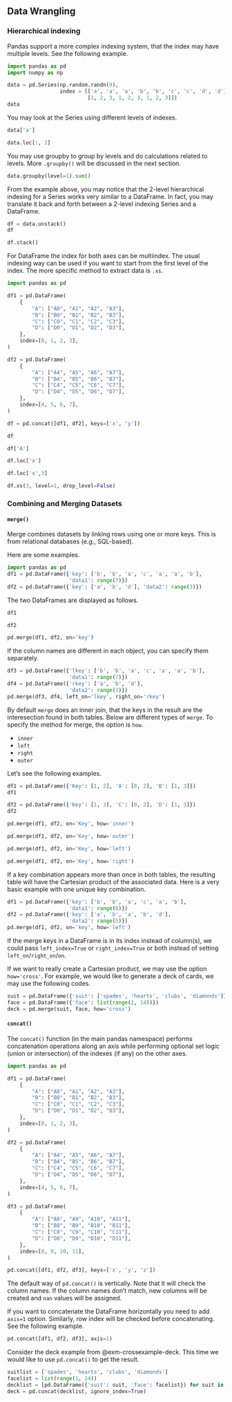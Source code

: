 
## Data Wrangling

### Hierarchical indexing
Pandas support a more complex indexing system, that the index may have multiple levels. See the following example.


::: {$exm-}

```python
import pandas as pd
import numpy as np

data = pd.Series(np.random.randn(9),
                 index = [['a', 'a', 'a', 'b', 'b', 'c', 'c', 'd', 'd'],
                          [1, 2, 3, 1, 2, 3, 1, 2, 3]])
data
```
You may look at the Series using different levels of indexes.

```python
data['a']
```

```python
data.loc[:, 2]
```

You may use groupby to group by levels and do calculations related to levels. More `.groupby()` will be discussed in the next section. 

```python
data.groupby(level=1).sum()
```


:::




From the example above, you may notice that the 2-level hierarchical indexing for a Series works very similar to a DataFrame. In fact, you may translate it back and forth between a 2-level indexing Series and a DataFrame.

```python
df = data.unstack()
df
```

```python
df.stack()
```

For DataFrame the index for both axes can be multiindex. The usual indexing way can be used if you want to start from the first level of the index. The more specific method to extract data is `.xs`.



::: {#exm-}

```python
import pandas as pd

df1 = pd.DataFrame(
    {
        "A": ["A0", "A1", "A2", "A3"],
        "B": ["B0", "B1", "B2", "B3"],
        "C": ["C0", "C1", "C2", "C3"],
        "D": ["D0", "D1", "D2", "D3"],
    },
    index=[0, 1, 2, 3],
)

df2 = pd.DataFrame(
    {
        "A": ["A4", "A5", "A6", "A7"],
        "B": ["B4", "B5", "B6", "B7"],
        "C": ["C4", "C5", "C6", "C7"],
        "D": ["D4", "D5", "D6", "D7"],
    },
    index=[4, 5, 6, 7],
)

df = pd.concat([df1, df2], keys=['x', 'y'])
```


```python
df
```

```python
df['A']
```

```python
df.loc['x']
```

```python
df.loc['x',3]
```
```python
df.xs(3, level=1, drop_level=False)
```
:::



### Combining and Merging Datasets

#### `merge()`
Merge combines datasets by linking rows using one or more keys. This is from relational databases (e.g., SQL-based). 

Here are some examples. 

::: {#exm-}

```python
import pandas as pd
df1 = pd.DataFrame({'key': ['b', 'b', 'a', 'c', 'a', 'a', 'b'],
                    'data1': range(7)})
df2 = pd.DataFrame({'key': ['a', 'b', 'd'], 'data2': range(3)})
```
The two DataFrames are displayed as follows.

```python
df1
```

```python
df2
```

```python
pd.merge(df1, df2, on='key')
```
If the column names are different in each object, you can specify them separately.

```python
df3 = pd.DataFrame({'lkey': ['b', 'b', 'a', 'c', 'a', 'a', 'b'],
                    'data1': range(7)})
df4 = pd.DataFrame({'rkey': ['a', 'b', 'd'],
                    'data2': range(3)})
pd.merge(df3, df4, left_on='lkey', right_on='rkey')
```

:::

By default `merge` does an inner join, that the keys in the result are the interesection found in both tables. Below are different types of `merge`. To specify the method for merge, the option is `how`.

- `inner`
- `left`
- `right`
- `outer`

Let's see the following examples.




::: {.grid}

::: {.g-col-6}
```python
df1 = pd.DataFrame({'Key': [1, 2], 'A': [0, 2], 'B': [1, 3]})
df1
```
:::

::: {.g-col-6}
```python
df2 = pd.DataFrame({'Key': [1, 3], 'C': [0, 2], 'D': [1, 3]})
df2
```
:::

:::



::: {.grid}


::: {.g-col-6}
```python
pd.merge(df1, df2, on='Key', how='inner')
```
:::


::: {.g-col-6}
```python
pd.merge(df1, df2, on='Key', how='outer')
```
:::

:::



::: {.grid}


::: {.g-col-6}
```python
pd.merge(df1, df2, on='Key', how='left')
```
:::

::: {.g-col-6}
```python
pd.merge(df1, df2, on='Key', how='right')
```
:::

:::



::: {.callout-note}
If a key combination appears more than once in both tables, the resulting table will have the Cartesian product of the associated data. Here is a very basic example with one unique key combination.

```python
df1 = pd.DataFrame({'key': ['b', 'b', 'a', 'c', 'a', 'b'],
                    'data1': range(6)})
df2 = pd.DataFrame({'key': ['a', 'b', 'a', 'b', 'd'],
                    'data2': range(5)})
pd.merge(df1, df2, on='key', how='left')
```
:::


::: {.callout-note} 
If the merge keys in a DataFrame is in its index instead of column(s), we could pass `left_index=True` or `right_index=True` or both instead of setting `left_on`/`right_on`/`on`.
:::


::: {#exm-crossexample-deck}
If we want to really create a Cartesian product, we may use the option `how='cross'`. For example, we would like to generate a deck of cards, we may use the following codes.

```python
suit = pd.DataFrame({'suit': ['spades', 'hearts', 'clubs', 'diamonds']})
face = pd.DataFrame({'face': list(range(1, 14))})
deck = pd.merge(suit, face, how='cross')
```
:::



#### `concat()`
The `concat()` function (in the main pandas namespace) performs concatenation operations along an axis while performing optional set logic (union or intersection) of the indexes (if any) on the other axes.  


```python
import pandas as pd

df1 = pd.DataFrame(
    {
        "A": ["A0", "A1", "A2", "A3"],
        "B": ["B0", "B1", "B2", "B3"],
        "C": ["C0", "C1", "C2", "C3"],
        "D": ["D0", "D1", "D2", "D3"],
    },
    index=[0, 1, 2, 3],
)

df2 = pd.DataFrame(
    {
        "A": ["A4", "A5", "A6", "A7"],
        "B": ["B4", "B5", "B6", "B7"],
        "C": ["C4", "C5", "C6", "C7"],
        "D": ["D4", "D5", "D6", "D7"],
    },
    index=[4, 5, 6, 7],
)

df3 = pd.DataFrame(
    {
        "A": ["A8", "A9", "A10", "A11"],
        "B": ["B8", "B9", "B10", "B11"],
        "C": ["C8", "C9", "C10", "C11"],
        "D": ["D8", "D9", "D10", "D11"],
    },
    index=[8, 9, 10, 11],
)

pd.concat([df1, df2, df3], keys=['x', 'y', 'z'])
```

The default way of `pd.concat()` is vertically. Note that it will check the column names. If the column names don't match, new columns will be created and `nan` values will be assigned. 

If you want to concatenate the DataFrame horizontally you need to add `axis=1` option.
Similarly, row index will be checked before concatenating. See the following example.

::: {#exm-}
```python
pd.concat([df1, df2, df3], axis=1)
```
:::



::: {#exm-}
Consider the deck example from @exm-crossexample-deck. This time we would like to use `pd.concat()` to get the result.

```python
suitlist = ['spades', 'hearts', 'clubs', 'diamonds']
facelist = list(range(1, 14))
decklist = [pd.DataFrame({'suit': suit, 'face': facelist}) for suit in suitlist]
deck = pd.concat(decklist, ignore_index=True)
```

:::